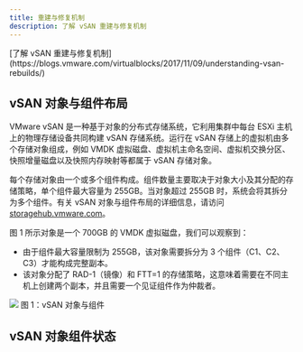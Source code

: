 ```yaml
---
title: 重建与修复机制
description: 了解 vSAN 重建与修复机制
---
```


<Callout title="via">
  [了解 vSAN
  重建与修复机制](https://blogs.vmware.com/virtualblocks/2017/11/09/understanding-vsan-rebuilds/)
</Callout>

## vSAN 对象与组件布局

VMware vSAN 是一种基于对象的分布式存储系统，它利用集群中每台 ESXi 主机上的物理存储设备共同构建 vSAN 存储系统。运行在 vSAN 存储上的虚拟机由多个存储对象组成，例如 VMDK 虚拟磁盘、虚拟机主命名空间、虚拟机交换分区、快照增量磁盘以及快照内存映射等都属于 vSAN 存储对象。

每个存储对象由一个或多个组件构成。组件数量主要取决于对象大小及其分配的存储策略，单个组件最大容量为 255GB。当对象超过 255GB 时，系统会将其拆分为多个组件。有关 vSAN 对象与组件布局的详细信息，请访问 [storagehub.vmware.com](https://storagehub.vmware.com)。

图 1 所示对象是一个 700GB 的 VMDK 虚拟磁盘，我们可以观察到：

- 由于组件最大容量限制为 255GB，该对象需要拆分为 3 个组件（C1、C2、C3）才能构成完整副本。
- 该对象分配了 RAD-1（镜像）和 FTT=1 的存储策略，这意味着需要在不同主机上创建两个副本，并且需要一个见证组件作为仲裁者。

![](https://sre.ecarry.uk/sre-doc/2025/05/59e05e2f8198b6cb82b2b711dd856791.webp)
图 1：vSAN 对象与组件

## vSAN 对象组件状态
